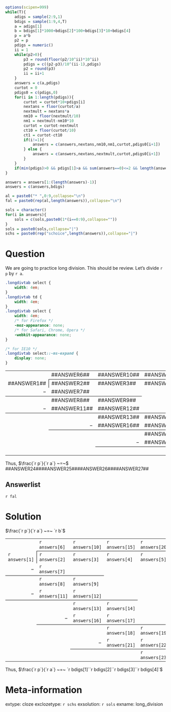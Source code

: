 ```r
options(scipen=999)
while(T){
    adigs = sample(2:9,1)
    bdigs = sample(1:9,4,T)
    a = adigs[1]
    b = bdigs[1]*1000+bdigs[2]*100+bdigs[3]*10+bdigs[4]
    p = a*b
    p2 = p
    pdigs = numeric()
    ii = 1
    while(p2>0){
        p3 = round(floor(p2/10^ii)*10^ii)
        pdigs = c((p2-p3)/10^(ii-1),pdigs)
        p2 = round(p3)
        ii = ii+1
    }
    answers = c(a,pdigs)
    curtot = 0
    pdigs0 = c(pdigs,0)
    for(i in 1:length(pdigs)){
        curtot = curtot*10+pdigs[i]
        nextans = floor(curtot/a)
        nextmult = nextans*a
        nm10 = floor(nextmult/10)
        nm1 = nextmult-nm10*10
        curtot = curtot-nextmult
        ct10 = floor(curtot/10)
        ct1 = curtot-ct10
        if(i!=1){
            answers = c(answers,nextans,nm10,nm1,curtot,pdigs0[i+1])
        } else {
            answers = c(answers,nextans,nextmult,curtot,pdigs0[i+1])
        }
    }
    if(min(pdigs)>0 && pdigs[1]>a && sum(answers==0)<=2 && length(answers)==24){break}
}

answers = answers[1:(length(answers)-1)]
answers = c(answers,bdigs)

al = paste0("* ",0:9,collapse="\n")
fal = paste0(rep(al,length(answers)),collapse="\n")

sols = character()
for(i in answers){
    sols = c(sols,paste0(1*(i==0:9),collapse=""))
}
sols = paste0(sols,collapse="|")
schs = paste0(rep("schoice",length(answers)),collapse="|")

```



Question
========

We are going to practice long division. This should be review. Let's divide `r p` by `r a`.

```css
.longdivtab select {
    width: 4em;
}
.longdivtab td {
    width: 4em;
}
.longdivtab select {
    width: 4em;
    /* for Firefox */
    -moz-appearance: none;
    /* for Safari, Chrome, Opera */
    -webkit-appearance: none;
}

/* for IE10 */
.longdivtab select::-ms-expand {
    display: none;
}
```

<div class="longdivtab">

<table class="longdivtab">
  <tr>
    <td> </td>
    <td>##ANSWER6##</td>
    <td>##ANSWER10##</td>
    <td>##ANSWER15##</td>
    <td>##ANSWER20##</td>
  </tr>
  <tr>
    <td>##ANSWER1##</td>
    <td style="border-left:1px solid black;border-top:1px solid black;">##ANSWER2##</td>
    <td style="border-top:1px solid black;">##ANSWER3##</td>
    <td style="border-top:1px solid black;">##ANSWER4##</td>
    <td style="border-top:1px solid black;">##ANSWER5##</td>
  </tr>
  <tr>
    <td style="border-bottom:1px solid black;text-align: right;"> $-$ </td>
    <td style="border-bottom:1px solid black;">##ANSWER7##</td>
    <td style="border-bottom:1px solid black;"> </td>
    <td> </td>
    <td> </td>
  </tr>
  <tr>
    <td> </td>
    <td>##ANSWER8##</td>
    <td>##ANSWER9##</td>
    <td> </td>
    <td> </td>
  </tr>
  <tr>
    <td style="border-bottom:1px solid black;text-align: right;"> $-$ </td>
    <td style="border-bottom:1px solid black;">##ANSWER11##</td>
    <td style="border-bottom:1px solid black;">##ANSWER12##</td>
    <td style="border-bottom:1px solid black;"> </td>
    <td> </td>
  </tr>
  <tr>
    <td> </td>
    <td> </td>
    <td>##ANSWER13##</td>
    <td>##ANSWER14##</td>
    <td> </td>
  </tr>
  <tr>
    <td> </td>
    <td style="border-bottom:1px solid black;text-align: right;"> $-$ </td>
    <td style="border-bottom:1px solid black;">##ANSWER16##</td>
    <td style="border-bottom:1px solid black;">##ANSWER17##</td>
    <td style="border-bottom:1px solid black;"> </td>
  </tr>
  <tr>
    <td> </td>
    <td> </td>
    <td> </td>
    <td>##ANSWER18##</td>
    <td>##ANSWER19##</td>
  </tr>
  <tr>
    <td> </td>
    <td> </td>
    <td style="border-bottom:1px solid black;text-align: right;"> $-$ </td>
    <td style="border-bottom:1px solid black">##ANSWER21##</td>
    <td style="border-bottom:1px solid black">##ANSWER22##</td>
  </tr>
  <tr>
    <td> </td>
    <td> </td>
    <td></td>
    <td></td>
    <td>##ANSWER23##</td>
  </tr>
</table>


Thus, $\frac{`r p`}{`r a`} ~=~$ ##ANSWER24####ANSWER25####ANSWER26####ANSWER27##

</div>

Answerlist
--------

`r fal`

Solution
========

$\frac{`r p`}{`r a`} ~=~ `r b`$

<table class="longdivtab">
  <tr>
    <td> </td>
    <td>`r answers[6]`</td>
    <td>`r answers[10]`</td>
    <td>`r answers[15]`</td>
    <td>`r answers[20]`</td>
  </tr>
  <tr>
    <td>`r answers[1]`</td>
    <td style="border-left:1px solid black;border-top:1px solid black;">`r answers[2]`</td>
    <td style="border-top:1px solid black;">`r answers[3]`</td>
    <td style="border-top:1px solid black;">`r answers[4]`</td>
    <td style="border-top:1px solid black;">`r answers[5]`</td>
  </tr>
  <tr>
    <td style="border-bottom:1px solid black;text-align: right;"> $-$ </td>
    <td style="border-bottom:1px solid black;">`r answers[7]`</td>
    <td style="border-bottom:1px solid black;"> </td>
    <td> </td>
    <td> </td>
  </tr>
  <tr>
    <td> </td>
    <td>`r answers[8]`</td>
    <td>`r answers[9]`</td>
    <td> </td>
    <td> </td>
  </tr>
  <tr>
    <td style="border-bottom:1px solid black;text-align: right;"> $-$ </td>
    <td style="border-bottom:1px solid black;">`r answers[11]`</td>
    <td style="border-bottom:1px solid black;">`r answers[12]`</td>
    <td style="border-bottom:1px solid black;"> </td>
    <td> </td>
  </tr>
  <tr>
    <td> </td>
    <td> </td>
    <td>`r answers[13]`</td>
    <td>`r answers[14]`</td>
    <td> </td>
  </tr>
  <tr>
    <td> </td>
    <td style="border-bottom:1px solid black;text-align: right;"> $-$ </td>
    <td style="border-bottom:1px solid black;">`r answers[16]`</td>
    <td style="border-bottom:1px solid black;">`r answers[17]`</td>
    <td style="border-bottom:1px solid black;"> </td>
  </tr>
  <tr>
    <td> </td>
    <td> </td>
    <td> </td>
    <td>`r answers[18]`</td>
    <td>`r answers[19]`</td>
  </tr>
  <tr>
    <td> </td>
    <td> </td>
    <td style="border-bottom:1px solid black;text-align: right;"> $-$ </td>
    <td style="border-bottom:1px solid black">`r answers[21]`</td>
    <td style="border-bottom:1px solid black">`r answers[22]`</td>
  </tr>
  <tr>
    <td> </td>
    <td> </td>
    <td></td>
    <td></td>
    <td>`r answers[23]`</td>
  </tr>
</table>


Thus, $\frac{`r p`}{`r a`} ~=~ `r bdigs[1]``r bdigs[2]``r bdigs[3]``r bdigs[4]`$


Meta-information
============
extype: cloze
exclozetype: `r schs`
exsolution: `r sols` 
exname: long_division
